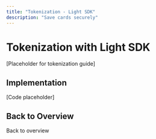 ```yaml
---
title: "Tokenization - Light SDK"
description: "Save cards securely"
---
```


# Tokenization with Light SDK

[Placeholder for tokenization guide]

## Implementation

[Code placeholder]

## Back to Overview

<Card title="Light SDK Overview" icon="arrow-left" href="/mock-sdks/web/light-sdk/overview">
  Back to overview
</Card>

